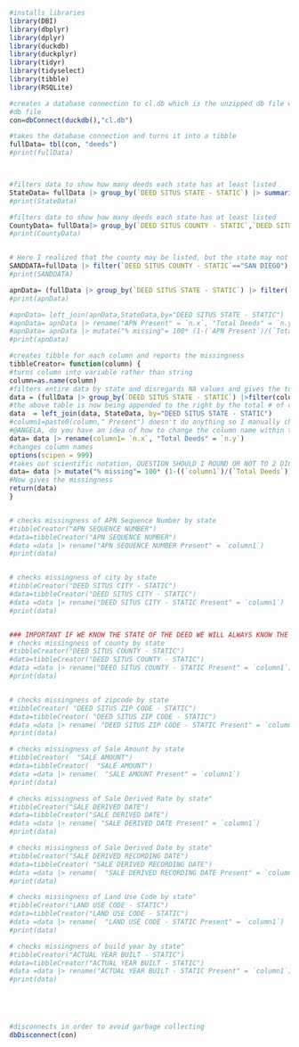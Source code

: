 ````R
#installs libraries
library(DBI)
library(dbplyr)
library(dplyr)
library(duckdb)
library(duckplyr)
library(tidyr)
library(tidyselect)
library(tibble)
library(RSQLite)
````



````R
#creates a database connection to cl.db which is the unzipped db file with deeds as the table
#db file
con=dbConnect(duckdb(),"cl.db")

#takes the database connection and turns it into a tibble 
fullData= tbl(con, "deeds")
#print(fullData)



#filters data to show how many deeds each state has at least listed 
StateData= fullData |> group_by(`DEED SITUS STATE - STATIC`) |> summarize(n = n())
#print(StateData)

#filters data to show how many deeds each state has at least listed 
CountyData= fullData|> group_by(`DEED SITUS COUNTY - STATIC`,`DEED SITUS STATE - STATIC`)|> summarize(n = n())
#print(CountyData)


# Here I realized that the county may be listed, but the state may not be but not the converse as I have seen with previous tests 
SANDDATA=fullData |> filter(`DEED SITUS COUNTY - STATIC`=="SAN DIEGO")
#print(SANDDATA)

apnData= (fullData |> group_by(`DEED SITUS STATE - STATIC`) |> filter(`APN SEQUENCE NUMBER`!="NA")|> summarize(n = n()))
#print(apnData)

#apnData= left_join(apnData,StateData,by="DEED SITUS STATE - STATIC")
#apnData= apnData |> rename("APN Present" = `n.x`, "Total Deeds" = `n.y` )
#apnData= apnData |> mutate("% missing"= 100* (1-(`APN Present`)/(`Total Deeds`)))
#print(apnData)

#creates tibble for each column and reports the missingness 
tibbleCreator= function(column) {
#turns column into variable rather than string
column=as.name(column)
#filters entire data by state and disregards NA values and gives the total number of deeds per state satisfying the condition
data = (fullData |> group_by(`DEED SITUS STATE - STATIC`) |>filter(column !="NA") |> summarize(n = n()))
#the above table is now being appended to the right by the total # of deeds per state 
data  = left_join(data, StateData, by="DEED SITUS STATE - STATIC")
#column1=paste0(column," Present") doesn't do anything so I manually change the column name outside the function
#@ANGELA, do you have an idea of how to change the column name within the function 
data= data |> rename(column1= `n.x`, "Total Deeds" = `n.y`)
#changes column names 
options(scipen = 999)
#takes out scientific notation, QUESTION SHOULD I ROUND OR NOT TO 2 DIGITS?
data= data |> mutate("% missing"= 100* (1-((`column1`)/(`Total Deeds`)))) 
#Now gives the missingness 
return(data)
}


# checks missingness of APN Sequence Number by state 
#tibbleCreator("APN SEQUENCE NUMBER")
#data=tibbleCreator("APN SEQUENCE NUMBER")
#data =data |> rename("APN SEQUENCE NUMBER Present" = `column1`) 
#print(data)


# checks missingness of city by state 
#tibbleCreator("DEED SITUS CITY - STATIC")
#data=tibbleCreator("DEED SITUS CITY - STATIC")
#data =data |> rename("DEED SITUS CITY - STATIC Present" = `column1`) 
#print(data)


### IMPORTANT IF WE KNOW THE STATE OF THE DEED WE WILL ALWAYS KNOW THE COUNTY OF THE DEED BUT NOT THE CONVERSE
# checks missingness of county by state 
#tibbleCreator("DEED SITUS COUNTY - STATIC")
#data=tibbleCreator("DEED SITUS COUNTY - STATIC")
#data =data |> rename("DEED SITUS COUNTY - STATIC Present" = `column1`) 
#print(data)


# checks missingness of zipcode by state 
#tibbleCreator( "DEED SITUS ZIP CODE - STATIC")
#data=tibbleCreator( "DEED SITUS ZIP CODE - STATIC")
#data =data |> rename( "DEED SITUS ZIP CODE - STATIC Present" = `column1`) 
#print(data)

# checks missingness of Sale Amount by state 
#tibbleCreator(  "SALE AMOUNT")
#data=tibbleCreator(  "SALE AMOUNT")
#data =data |> rename(  "SALE AMOUNT Present" = `column1`) 
#print(data)

# checks missingness of Sale Derived Rate by state"
#tibbleCreator("SALE DERIVED DATE")
#data=tibbleCreator("SALE DERIVED DATE")
#data =data |> rename( "SALE DERIVED DATE Present" = `column1`) 
#print(data)

# checks missingness of Sale Derived Date by state"
#tibbleCreator("SALE DERIVED RECORDING DATE")
#data=tibbleCreator( "SALE DERIVED RECORDING DATE")
#data =data |> rename(  "SALE DERIVED RECORDING DATE Present" = `column1`) 
#print(data)

# checks missingness of Land Use Code by state"
#tibbleCreator("LAND USE CODE - STATIC")
#data=tibbleCreator("LAND USE CODE - STATIC")
#data =data |> rename(  "LAND USE CODE - STATIC Present" = `column1`) 
#print(data)

# checks missingness of build year by state"
#tibbleCreator("ACTUAL YEAR BUILT - STATIC")
#data=tibbleCreator("ACTUAL YEAR BUILT - STATIC")
#data =data |> rename("ACTUAL YEAR BUILT - STATIC Present" = `column1`) 
#print(data)





#disconnects in order to avoid garbage collecting 
dbDisconnect(con)


````